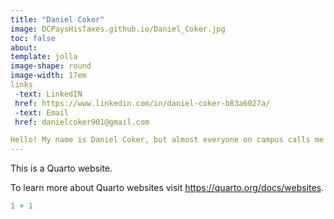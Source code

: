```yaml
---
title: "Daniel Coker"
image: DCPaysHisTaxes.github.io/Daniel_Coker.jpg
toc: false
about: 
template: jolla
image-shape: round 
image-width: 17em
links
 -text: LinkedIN
 href: https://www.linkedin.com/in/daniel-coker-b83a6027a/
 -text: Email
 href: danielcoker901@gmail.com

Hello! My name is Daniel Coker, but almost everyone on campus calls me DC. I'm from Charlotte, North Carolina, and currently majoring in Mathematics and International Relations with a minor in Data Science. Some of the hobbies in hiking, table tennis, and listening to NPR podcast.
---
```


This is a Quarto website.

To learn more about Quarto websites visit <https://quarto.org/docs/websites>.

```r
1 + 1
```
